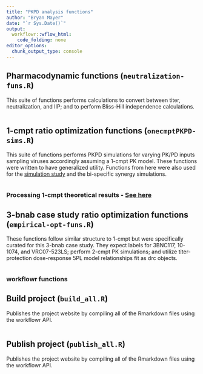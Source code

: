 ```yaml
---
title: "PKPD analysis functions"
author: "Bryan Mayer"
date: "`r Sys.Date()`"
output:
  workflowr::wflow_html:
    code_folding: none
editor_options:
  chunk_output_type: console
---
```



## Pharmacodynamic functions (`neutralization-funs.R`)

This suite of functions performs calculations to convert between titer, neutralization, and IIP; and to perform Bliss-Hill independence calculations.

```r
```


## 1-cmpt ratio optimization functions (`onecmptPKPD-sims.R`)

This suite of functions performs PKPD simulations for varying PK/PD inputs sampling viruses accordingly assuming a 1-cmpt PK model. These functions were written to have generalized utility. Functions from here were also used for the [simulation study](https://github.com/bryanmayer/pkpd-bnab-project/blob/main/code/simulation-batch.R) and the bi-specific synergy simulations.

```r
```

### Processing 1-cmpt theoretical results - [See here](process-sims.html)

## 3-bnab case study ratio optimization functions (`empirical-opt-funs.R`)

These functions follow similar structure to 1-cmpt but were specifically curated for this 3-bnab case study. They expect labels for 3BNC117, 10-1074, and VRC07-523LS; perform 2-cmpt PK simulations; and utilize titer-protection dose-response 5PL model relationships fit as drc objects.

```r
```

### workflowr functions

## Build project (`build_all.R`)

Publishes the project website by compiling all of the Rmarkdown files using the workflowr API.

```r
```

## Publish project (`publish_all.R`)

Publishes the project website by compiling all of the Rmarkdown files using the workflowr API.

```r
```


